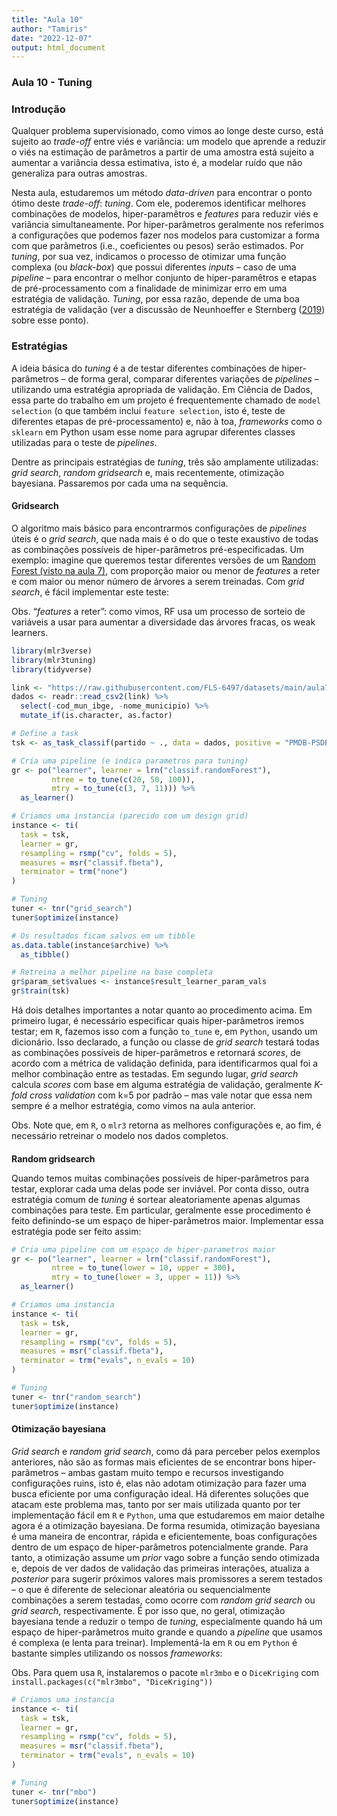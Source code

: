 ---
title: "Aula 10"
author: "Tamiris"
date: "2022-12-07"
output: html_document
---

### Aula 10 - Tuning

### **Introdução**

Qualquer problema supervisionado, como vimos ao longe deste curso, está sujeito ao *trade-off* entre viés e variância: um modelo que aprende a reduzir o viés na estimação de parâmetros a partir de uma amostra está sujeito a aumentar a variância dessa estimativa, isto é, a modelar ruído que não generaliza para outras amostras.

Nesta aula, estudaremos um método *data-driven* para encontrar o ponto ótimo deste *trade-off*: *tuning*. Com ele, poderemos identificar melhores combinações de modelos, hiper-paramêtros e *features* para reduzir viés e variância simultaneamente. Por hiper-parâmetros geralmente nos referimos a configurações que podemos fazer nos modelos para customizar a forma com que parâmetros (i.e., coeficientes ou pesos) serão estimados. Por *tuning*, por sua vez, indicamos o processo de otimizar uma função complexa (ou *black-box*) que possui diferentes *inputs* -- caso de uma *pipeline* -- para encontrar o melhor conjunto de hiper-paramêtros e etapas de pré-processamento com a finalidade de minimizar erro em uma estratégia de validação. *Tuning*, por essa razão, depende de uma boa estratégia de validação (ver a discussão de Neunhoeffer e Sternberg ([2019](https://fmeireles.com/materiais/materiais/aula10.html#ref-neunhoeffer2019cross)) sobre esse ponto).

### **Estratégias**

A ideia básica do *tuning* é a de testar diferentes combinações de hiper-parâmetros -- de forma geral, comparar diferentes variações de *pipelines* -- utilizando uma estratégia apropriada de validação. Em Ciência de Dados, essa parte do trabalho em um projeto é frequentemente chamado de `model selection` (o que também inclui `feature selection`, isto é, teste de diferentes etapas de pré-processamento) e, não à toa, *frameworks* como o `sklearn` em Python usam esse nome para agrupar diferentes classes utilizadas para o teste de *pipelines*.

Dentre as principais estratégias de *tuning*, três são amplamente utilizadas: *grid search*, *random gridsearch* e, mais recentemente, otimização bayesiana. Passaremos por cada uma na sequência.

#### **Gridsearch**

O algoritmo mais básico para encontrarmos configurações de *pipelines* úteis é o *grid search*, que nada mais é o do que o teste exaustivo de todas as combinações possíveis de hiper-parâmetros pré-especificadas. Um exemplo: imagine que queremos testar diferentes versões de um [Random Forest (visto na aula 7)](https://fmeireles.com/materiais/materiais/aula7.html), com proporção maior ou menor de *features* a reter e com maior ou menor número de árvores a serem treinadas. Com *grid search*, é fácil implementar este teste:

Obs. "*features* a reter": como vimos, RF usa um processo de sorteio de variáveis a usar para aumentar a diversidade das árvores fracas, os weak learners.

```{r}
library(mlr3verse)
library(mlr3tuning)
library(tidyverse)
```

```{r}
link <- "https://raw.githubusercontent.com/FLS-6497/datasets/main/aula7/eleicoes2000.csv"
dados <- readr::read_csv2(link) %>%
  select(-cod_mun_ibge, -nome_municipio) %>%
  mutate_if(is.character, as.factor)
```

```{r}
# Define a task
tsk <- as_task_classif(partido ~ ., data = dados, positive = "PMDB-PSDB-PFL")

# Cria uma pipeline (e indica parametros para tuning)
gr <- po("learner", learner = lrn("classif.randomForest"),
         ntree = to_tune(c(20, 50, 100)),
         mtry = to_tune(c(3, 7, 11))) %>%
  as_learner()

# Criamos uma instancia (parecido com um design grid)
instance <- ti(
  task = tsk,
  learner = gr,
  resampling = rsmp("cv", folds = 5),
  measures = msr("classif.fbeta"),
  terminator = trm("none")
)

# Tuning
tuner <- tnr("grid_search")
tuner$optimize(instance)

# Os resultados ficam salvos em um tibble
as.data.table(instance$archive) %>%
  as_tibble()

# Retreina a melhor pipeline na base completa
gr$param_set$values <- instance$result_learner_param_vals
gr$train(tsk)
```

Há dois detalhes importantes a notar quanto ao procedimento acima. Em primeiro lugar, é necessário especificar quais hiper-parâmetros iremos testar; em `R`, fazemos isso com a função `to_tune` e, em `Python`, usando um dicionário. Isso declarado, a função ou classe de *grid search* testará todas as combinações possíveis de hiper-parâmetros e retornará *scores*, de acordo com a métrica de validação definida, para identificarmos qual foi a melhor combinação entre as testadas. Em segundo lugar, *grid search* calcula *scores* com base em alguma estratégia de validação, geralmente *K-fold cross validation* com k=5 por padrão -- mas vale notar que essa nem sempre é a melhor estratégia, como vimos na aula anterior.

Obs. Note que, em `R`, o `mlr3` retorna as melhores configurações e, ao fim, é necessário retreinar o modelo nos dados completos.

#### 
**Random gridsearch**

Quando temos muitas combinações possíveis de hiper-parâmetros para testar, explorar cada uma delas pode ser inviável. Por conta disso, outra estratégia comum de *tuning* é sortear aleatoriamente apenas algumas combinações para teste. Em particular, geralmente esse procedimento é feito definindo-se um espaço de hiper-parâmetros maior. Implementar essa estratégia pode ser feito assim:

```{r}
# Cria uma pipeline com um espaço de hiper-parametros maior
gr <- po("learner", learner = lrn("classif.randomForest"),
         ntree = to_tune(lower = 10, upper = 300),
         mtry = to_tune(lower = 3, upper = 11)) %>%
  as_learner()

# Criamos uma instancia
instance <- ti(
  task = tsk,
  learner = gr,
  resampling = rsmp("cv", folds = 5),
  measures = msr("classif.fbeta"),
  terminator = trm("evals", n_evals = 10)
)

# Tuning
tuner <- tnr("random_search")
tuner$optimize(instance)
```

#### **Otimização bayesiana**

*Grid search* e *random grid search*, como dá para perceber pelos exemplos anteriores, não são as formas mais eficientes de se encontrar bons hiper-parâmetros -- ambas gastam muito tempo e recursos investigando configurações ruins, isto é, elas não adotam otimização para fazer uma busca eficiente por uma configuração ideal. Há diferentes soluções que atacam este problema mas, tanto por ser mais utilizada quanto por ter implementação fácil em `R` e `Python`, uma que estudaremos em maior detalhe agora é a otimização bayesiana. De forma resumida, otimização bayesiana é uma maneira de encontrar, rápida e eficientemente, boas configurações dentro de um espaço de hiper-parâmetros potencialmente grande. Para tanto, a otimização assume um *prior* vago sobre a função sendo otimizada e, depois de ver dados de validação das primeiras interações, atualiza a *posterior* para sugerir próximos valores mais promissores a serem testados -- o que é diferente de selecionar aleatória ou sequencialmente combinações a serem testadas, como ocorre com *random grid search* ou *grid search*, respectivamente. É por isso que, no geral, otimização bayesiana tende a reduzir o tempo de *tuning*, especialmente quando há um espaço de hiper-parâmetros muito grande e quando a *pipeline* que usamos é complexa (e lenta para treinar). Implementá-la em `R` ou em `Python` é bastante simples utilizando os nossos *frameworks*:

Obs. Para quem usa `R`, instalaremos o pacote `mlr3mbo` e o `DiceKriging` com `install.packages(c("mlr3mbo", "DiceKriging"))`

```{r}
# Criamos uma instancia
instance <- ti(
  task = tsk,
  learner = gr,
  resampling = rsmp("cv", folds = 5),
  measures = msr("classif.fbeta"),
  terminator = trm("evals", n_evals = 10)
)

# Tuning
tuner <- tnr("mbo")
tuner$optimize(instance)
```
